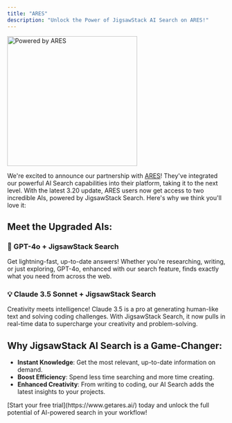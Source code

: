 ```yaml
---
title: "ARES"
description: "Unlock the Power of JigsawStack AI Search on ARES!"
---
```


<img
  className="mx-auto"
  src="/images/ares_logo.png"
  alt="Powered by ARES"
  height="300"
  width="300"
/>

We're excited to announce our partnership with [ARES](https://www.getares.ai/)! They've integrated our powerful AI Search capabilities into their platform, taking it to the next level. With the latest 3.20 update, ARES users now get access to two incredible AIs, powered by JigsawStack Search. Here's why we think you'll love it:

## Meet the Upgraded AIs:

### 🧠 GPT-4o + JigsawStack Search

Get lightning-fast, up-to-date answers! Whether you're researching, writing, or just exploring, GPT-4o, enhanced with our search feature, finds exactly what you need from across the web.

### 💡 Claude 3.5 Sonnet + JigsawStack Search

Creativity meets intelligence! Claude 3.5 is a pro at generating human-like text and solving coding challenges. With JigsawStack Search, it now pulls in real-time data to supercharge your creativity and problem-solving.

## Why JigsawStack AI Search is a Game-Changer:

- **Instant Knowledge**: Get the most relevant, up-to-date information on demand.
- **Boost Efficiency**: Spend less time searching and more time creating.
- **Enhanced Creativity**: From writing to coding, our AI Search adds the latest insights to your projects.


<Info>
  [Start your free trial](https://www.getares.ai/) today and unlock the full potential of AI-powered search in your workflow!
</Info>
